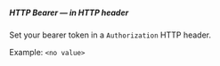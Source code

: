 
##### HTTP Bearer _— in HTTP header_
  
Set your bearer token in a `Authorization` HTTP header.

Example: `<no value>`
  
